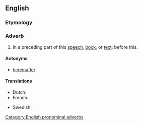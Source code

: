 ==English==

===Etymology===
{{compound|herein|before|lang=en}}

===Adverb===
{{en-adv|-}}

# {{lb|en|formal}} In a preceding part of this [[speech]], [[book]], or [[text]]; before this.

====Antonyms====
* [[hereinafter]]

====Translations====
{{trans-top|translation}}
* Dutch: {{t|nl|hierinvoren}}
* French: {{t+|fr|ci-dessus}}
{{trans-mid}}
* Swedish: {{t|sv|härföre}}
{{trans-bottom}}

[[Category:English pronominal adverbs]]